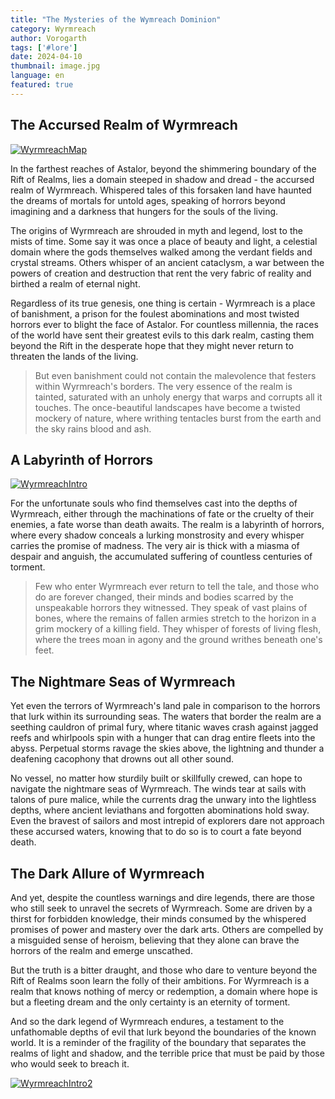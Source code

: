 ```yaml
---
title: "The Mysteries of the Wymreach Dominion"
category: Wyrmreach
author: Vorogarth
tags: ['#lore']
date: 2024-04-10
thumbnail: image.jpg
language: en
featured: true
---
```


## The Accursed Realm of Wyrmreach

[![WyrmreachMap](https://i.imgur.com/2IszP7p.png)](https://i.imgur.com/2IszP7p.png)

In the farthest reaches of Astalor, beyond the shimmering boundary of the Rift of Realms, lies a domain steeped in shadow and dread - the accursed realm of Wyrmreach. Whispered tales of this forsaken land have haunted the dreams of mortals for untold ages, speaking of horrors beyond imagining and a darkness that hungers for the souls of the living.

The origins of Wyrmreach are shrouded in myth and legend, lost to the mists of time. Some say it was once a place of beauty and light, a celestial domain where the gods themselves walked among the verdant fields and crystal streams. Others whisper of an ancient cataclysm, a war between the powers of creation and destruction that rent the very fabric of reality and birthed a realm of eternal night.

Regardless of its true genesis, one thing is certain - Wyrmreach is a place of banishment, a prison for the foulest abominations and most twisted horrors ever to blight the face of Astalor. For countless millennia, the races of the world have sent their greatest evils to this dark realm, casting them beyond the Rift in the desperate hope that they might never return to threaten the lands of the living.

> But even banishment could not contain the malevolence that festers within Wyrmreach's borders. The very essence of the realm is tainted, saturated with an unholy energy that warps and corrupts all it touches. The once-beautiful landscapes have become a twisted mockery of nature, where writhing tentacles burst from the earth and the sky rains blood and ash.

## A Labyrinth of Horrors

[![WyrmreachIntro](https://i.imgur.com/OeEFvJy.png)](https://i.imgur.com/OeEFvJy.png)

For the unfortunate souls who find themselves cast into the depths of Wyrmreach, either through the machinations of fate or the cruelty of their enemies, a fate worse than death awaits. The realm is a labyrinth of horrors, where every shadow conceals a lurking monstrosity and every whisper carries the promise of madness. The very air is thick with a miasma of despair and anguish, the accumulated suffering of countless centuries of torment.

> Few who enter Wyrmreach ever return to tell the tale, and those who do are forever changed, their minds and bodies scarred by the unspeakable horrors they witnessed. They speak of vast plains of bones, where the remains of fallen armies stretch to the horizon in a grim mockery of a killing field. They whisper of forests of living flesh, where the trees moan in agony and the ground writhes beneath one's feet.

## The Nightmare Seas of Wyrmreach

Yet even the terrors of Wyrmreach's land pale in comparison to the horrors that lurk within its surrounding seas. The waters that border the realm are a seething cauldron of primal fury, where titanic waves crash against jagged reefs and whirlpools spin with a hunger that can drag entire fleets into the abyss. Perpetual storms ravage the skies above, the lightning and thunder a deafening cacophony that drowns out all other sound.

No vessel, no matter how sturdily built or skillfully crewed, can hope to navigate the nightmare seas of Wyrmreach. The winds tear at sails with talons of pure malice, while the currents drag the unwary into the lightless depths, where ancient leviathans and forgotten abominations hold sway. Even the bravest of sailors and most intrepid of explorers dare not approach these accursed waters, knowing that to do so is to court a fate beyond death.

## The Dark Allure of Wyrmreach

And yet, despite the countless warnings and dire legends, there are those who still seek to unravel the secrets of Wyrmreach. Some are driven by a thirst for forbidden knowledge, their minds consumed by the whispered promises of power and mastery over the dark arts. Others are compelled by a misguided sense of heroism, believing that they alone can brave the horrors of the realm and emerge unscathed.

But the truth is a bitter draught, and those who dare to venture beyond the Rift of Realms soon learn the folly of their ambitions. For Wyrmreach is a realm that knows nothing of mercy or redemption, a domain where hope is but a fleeting dream and the only certainty is an eternity of torment.

And so the dark legend of Wyrmreach endures, a testament to the unfathomable depths of evil that lurk beyond the boundaries of the known world. It is a reminder of the fragility of the boundary that separates the realms of light and shadow, and the terrible price that must be paid by those who would seek to breach it.

[![WyrmreachIntro2](https://i.imgur.com/wDRiXl0.png)](https://i.imgur.com/wDRiXl0.png)